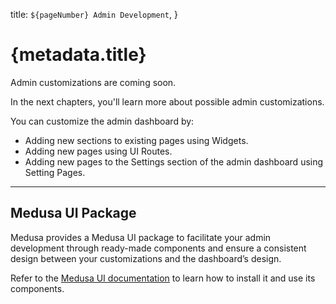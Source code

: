   title: `${pageNumber} Admin Development`,
}

# {metadata.title}

<Note type="soon">

Admin customizations are coming soon.

</Note>

In the next chapters, you'll learn more about possible admin customizations.

You can customize the admin dashboard by:

- Adding new sections to existing pages using Widgets.
- Adding new pages using UI Routes.
- Adding new pages to the Settings section of the admin dashboard using Setting Pages.

---

## Medusa UI Package

Medusa provides a Medusa UI package to facilitate your admin development through ready-made components and ensure a consistent design between your customizations and the dashboard’s design.

Refer to the [Medusa UI documentation](https://docs.medusajs.com/ui) to learn how to install it and use its components.
